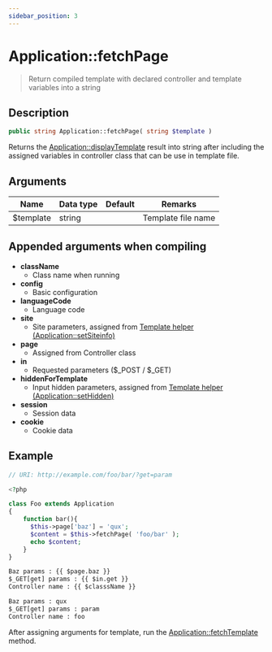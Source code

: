 ```yaml
---
sidebar_position: 3
---
```


# Application::fetchPage

> Return compiled template with declared controller and template variables into a string

## Description

```php
public string Application::fetchPage( string $template )
```

Returns the [Application::displayTemplate](/docs/fegg/basic/templates/methods/displaytemplate) result into string after including the assigned variables in controller class that can be use in template file.

## Arguments

| Name      | Data type | Default | Remarks            |
| --------- | --------- | ------- | ------------------ |
| $template | string    |         | Template file name |

## Appended arguments when compiling

* **className**
    * Class name when running
* **config**
    * Basic configuration
* **languageCode**
    * Language code
* **site**
    * Site parameters, assigned from [Template helper (Application::setSiteinfo)](#)
* **page**
    * Assigned from Controller class
* **in**
    * Requested parameters ($_POST / $_GET)
* **hiddenForTemplate**
    * Input hidden parameters, assigned from [Template helper (Application::setHidden)](#)
* **session**
    * Session data
* **cookie**
    * Cookie data

## Example

```php title="code/application/Foo.php"
// URI: http://example.com/foo/bar/?get=param

<?php

class Foo extends Application
{
    function bar(){
      $this->page['baz'] = 'qux';
      $content = $this->fetchPage( 'foo/bar' );
      echo $content;
    }
}
```

```html title="code/template/foo/bar.tpl"
Baz params : {{ $page.baz }}
$_GET[get] params : {{ $in.get }}
Controller name : {{ $classsName }}
```

```html title="Output"
Baz params : qux
$_GET[get] params : param
Controller name : foo
```

After assigning arguments for template, run the [Application::fetchTemplate](/docs/fegg/basic/templates/methods/fetchtemplate) method.